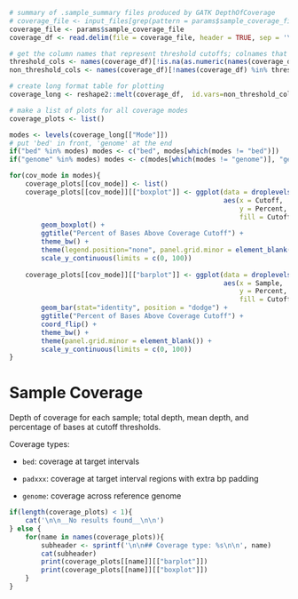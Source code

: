 ```r
# summary of .sample_summary files produced by GATK DepthOfCoverage
# coverage_file <- input_files[grep(pattern = params$sample_coverage_file, x = basename(input_files))][1]
coverage_file <- params$sample_coverage_file
coverage_df <- read.delim(file = coverage_file, header = TRUE, sep = '\t', check.names = FALSE)

# get the column names that represent threshold cutoffs; colnames that are plain numeric values
threshold_cols <- names(coverage_df)[!is.na(as.numeric(names(coverage_df)))]
non_threshold_cols <- names(coverage_df)[!names(coverage_df) %in% threshold_cols]

# create long format table for plotting
coverage_long <- reshape2::melt(coverage_df,  id.vars=non_threshold_cols, variable.name="Cutoff", value.name="Percent")
```

```r
# make a list of plots for all coverage modes
coverage_plots <- list()

modes <- levels(coverage_long[["Mode"]])
# put 'bed' in front, 'genome' at the end
if("bed" %in% modes) modes <- c("bed", modes[which(modes != "bed")])
if("genome" %in% modes) modes <- c(modes[which(modes != "genome")], "genome")

for(cov_mode in modes){
    coverage_plots[[cov_mode]] <- list()
    coverage_plots[[cov_mode]][["boxplot"]] <- ggplot(data = droplevels(coverage_long[coverage_long[["Mode"]] == cov_mode, ]), 
                                                      aes(x = Cutoff, 
                                                          y = Percent, 
                                                          fill = Cutoff)) + 
        geom_boxplot() + 
        ggtitle("Percent of Bases Above Coverage Cutoff") + 
        theme_bw() +
        theme(legend.position="none", panel.grid.minor = element_blank()) +
        scale_y_continuous(limits = c(0, 100))
    
    coverage_plots[[cov_mode]][["barplot"]] <- ggplot(data = droplevels(coverage_long[coverage_long[["Mode"]] == cov_mode, ]), 
                                                      aes(x = Sample, 
                                                          y = Percent, 
                                                          fill = Cutoff)) +
        geom_bar(stat="identity", position = "dodge") + 
        ggtitle("Percent of Bases Above Coverage Cutoff") + 
        coord_flip() + 
        theme_bw() +
        theme(panel.grid.minor = element_blank()) +
        scale_y_continuous(limits = c(0, 100))
}

```

# Sample Coverage

Depth of coverage for each sample; total depth, mean depth, and percentage of bases at cutoff thresholds.

Coverage types:

- `bed`: coverage at target intervals

- `padxxx`: coverage at target interval regions with extra bp padding

- `genome`: coverage across reference genome

```r
if(length(coverage_plots) < 1){
    cat('\n\n__No results found__\n\n')
} else {
    for(name in names(coverage_plots)){
        subheader <- sprintf('\n\n## Coverage type: %s\n\n', name)
        cat(subheader)
        print(coverage_plots[[name]][["barplot"]])
        print(coverage_plots[[name]][["boxplot"]])
    }
}

```


